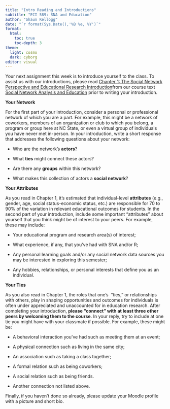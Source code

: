 ```yaml
---
title: "Intro Reading and Introductions" 
subtitle: "ECI 589: SNA and Education"
author: "Shaun Kellogg"
date: "`r format(Sys.Date(),'%B %e, %Y')`"
format: 
  html:
    toc: true
    toc-depth: 3
theme: 
  light: cosmo
  dark: cyborg
editor: visual
---
```


Your next assignment this week is to introduce yourself to the class. To assist us with our introductions, please read [Chapter 1: The Social Network Perspective and Educational Research Introduction](https://methods-sagepub-com.prox.lib.ncsu.edu/book/social-network-analysis-and-education/n1.xml)from our course text [Social Network Analysis and Education](https://catalog.lib.ncsu.edu/catalog/NCSU2803782) prior to writing your introduction. 

**Your Network**

For the first part of your introduction, consider a personal or professional network of which you are a part. For example, this might be a network of coworkers, members of an organization or club to which you belong, a program or group here at NC State, or even a virtual group of individuals you have never met in-person. In your introduction, write a short response that addresses the following questions about your network:

-   Who are the network's **actors**?

-   What **ties** might connect these actors?

-   Are there any **groups** within this network?

-   What makes this collection of actors a **social network**?

**Your Attributes**

As you read in Chapter 1, it's estimated that individual-level **attributes** (e.g., gender, age, social status-economic status, etc.) are responsible for 70 to 90% of the variation in relevant educational outcomes for students. In the second part of your introduction, include some important "attributes" about yourself that you think might be of interest to your peers. For example, these may include:

-   Your educational program and research area(s) of interest;

-   What experience, if any, that you've had with SNA and/or R;

-   Any personal learning goals and/or any social network data sources you may be interested in exploring this semester;

-   Any hobbies, relationships, or personal interests that define you as an individual. 

**Your Ties**

As you also read in Chapter 1, the roles that one's  "ties," or relationships with others, play in shaping opportunities and outcomes for individuals is often under appreciated and unaccounted for in education research. After completing your introduction, **please "connect" with at least three other peers by welcoming them to the course**. In your reply, try to include at one tie you might have with your classmate if possible. For example, these might be: 

-   A behavioral interaction you've had such as meeting them at an event;

-   A physical connection such as living in the same city; 

-   An association such as taking a class together; 

-   A formal relation such as being coworkers; 

-   A social relation such as being friends. 

-   Another connection not listed above.

Finally, if you haven't done so already, please update your Moodle profile with a picture and short bio.
